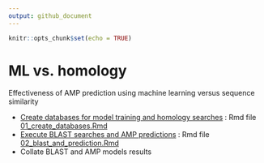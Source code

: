 ```yaml
---
output: github_document
---
```


```r
knitr::opts_chunk$set(echo = TRUE)
```

# ML vs. homology

Effectiveness of AMP prediction using machine learning versus sequence similarity 


- [Create databases for model training and homology searches](01_create_databases.md) : Rmd file [01_create_databases.Rmd](01_create_databases.Rmd)
- [Execute BLAST searches and AMP predictions](02_blast_and_prediction.md) : Rmd file [02_blast_and_prediction.Rmd](02_blast_and_prediction.Rmd)
- Collate BLAST and AMP models results


